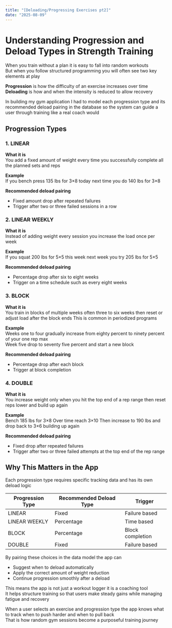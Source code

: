 ```yaml
---
title: "[Deloading/Progressing Exercises pt2]"
date: "2025-08-09"
---
```


# Understanding Progression and Deload Types in Strength Training

When you train without a plan it is easy to fall into random workouts  
But when you follow structured programming you will often see two key elements at play

**Progression** is how the difficulty of an exercise increases over time  
**Deloading** is how and when the intensity is reduced to allow recovery

In building my gym application I had to model each progression type and its recommended deload pairing in the database so the system can guide a user through training like a real coach would

## Progression Types

### 1. LINEAR

**What it is**  
You add a fixed amount of weight every time you successfully complete all the planned sets and reps

**Example**  
If you bench press 135 lbs for 3×8 today next time you do 140 lbs for 3×8

**Recommended deload pairing**

- Fixed amount drop after repeated failures
- Trigger after two or three failed sessions in a row

### 2. LINEAR WEEKLY

**What it is**  
Instead of adding weight every session you increase the load once per week

**Example**  
If you squat 200 lbs for 5×5 this week next week you try 205 lbs for 5×5

**Recommended deload pairing**

- Percentage drop after six to eight weeks
- Trigger on a time schedule such as every eight weeks

### 3. BLOCK

**What it is**  
You train in blocks of multiple weeks often three to six weeks then reset or adjust load after the block ends This is common in periodized programs

**Example**  
Weeks one to four gradually increase from eighty percent to ninety percent of your one rep max  
Week five drop to seventy five percent and start a new block

**Recommended deload pairing**

- Percentage drop after each block
- Trigger at block completion

### 4. DOUBLE

**What it is**  
You increase weight only when you hit the top end of a rep range then reset reps lower and build up again

**Example**  
Bench 185 lbs for 3×8 Over time reach 3×10 Then increase to 190 lbs and drop back to 3×6 building up again

**Recommended deload pairing**

- Fixed drop after repeated failures
- Trigger after two or three failed attempts at the top end of the rep range

## Why This Matters in the App

Each progression type requires specific tracking data and has its own deload logic

<table>
  <thead>
    <tr>
      <th>Progression Type</th>
      <th>Recommended Deload Type</th>
      <th>Trigger</th>
    </tr>
  </thead>
  <tbody>
    <tr>
      <td>LINEAR</td>
      <td>Fixed</td>
      <td>Failure based</td>
    </tr>
    <tr>
      <td>LINEAR WEEKLY</td>
      <td>Percentage</td>
      <td>Time based</td>
    </tr>
    <tr>
      <td>BLOCK</td>
      <td>Percentage</td>
      <td>Block completion</td>
    </tr>
    <tr>
      <td>DOUBLE</td>
      <td>Fixed</td>
      <td>Failure based</td>
    </tr>
  </tbody>
</table>

By pairing these choices in the data model the app can

- Suggest when to deload automatically
- Apply the correct amount of weight reduction
- Continue progression smoothly after a deload

This means the app is not just a workout logger it is a coaching tool  
It helps structure training so that users make steady gains while managing fatigue and recovery

When a user selects an exercise and progression type the app knows what to track when to push harder and when to pull back  
That is how random gym sessions become a purposeful training journey
